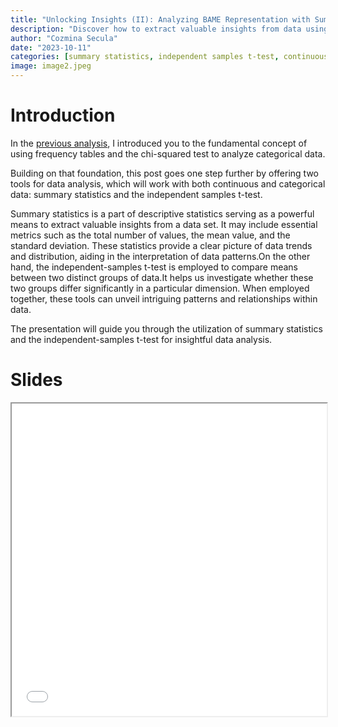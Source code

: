 ```yaml
---
title: "Unlocking Insights (II): Analyzing BAME Representation with Summary Statistics and Independent Samples t-Test for Inclusive Workplaces"
description: "Discover how to extract valuable insights from data using summary statistics and the independent samples t-test, with a case study on team diversity within a large organization."
author: "Cozmina Secula"
date: "2023-10-11"
categories: [summary statistics, independent samples t-test, continuous variable, categorical variable, quantitative analysis]
image: image2.jpeg
---
```


# Introduction

In the [previous analysis](https://cozminasecula.github.io/blog/projects/2023-09-14-frequency-tables-and-chi-squared-test/), I introduced you to the fundamental concept of using frequency tables and the chi-squared test to analyze categorical data.

Building on that foundation, this post goes one step further by offering two tools for data analysis, which will work with both continuous and categorical data: summary statistics and the independent samples t-test.

Summary statistics is a part of descriptive statistics serving as a powerful means to extract valuable insights from a data set. It may include essential metrics such as the total number of values, the mean value, and the standard deviation. These statistics provide a clear picture of data trends and distribution, aiding in the interpretation of data patterns.On the other hand, the independent-samples t-test is employed to compare means between two distinct groups of data.It helps us investigate whether these two groups differ significantly in a particular dimension. When employed together, these tools can unveil intriguing patterns and relationships within data.

The presentation will guide you through the utilization of summary statistics and the independent-samples t-test for insightful data analysis.

# Slides

<iframe src="slides1.html" width="100%" height="500px" border="0">

</iframe>
